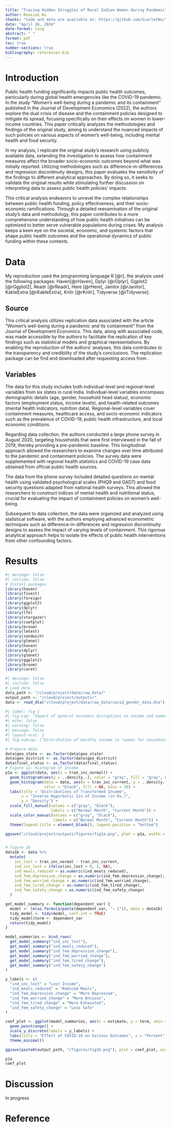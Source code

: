 ```yaml
---
title: "Tracing Hidden Struggles of Rural Indian Women during Pandemic"
author: Ruoxian Wu
thanks: "Code and data are available at: https://github.com/ScarletWu/Tracing_Hidden_Struggles_of_Rural_Indian_Women_during_Pandemic.git. Replication on Social Science Reproduction platform is available at: https://www.socialsciencereproduction.org/reproductions/1783/"
date: "April 16, 2024"
date-format: long
abstract: " "
format: pdf
toc: true
number-sections: true
bibliography: references.bib
---
```


# Introduction

Public health funding significantly impacts public health outcomes, particularly during global health emergencies like the COVID-19 pandemic. In the study "Women’s well-being during a pandemic and its containment" published in the Journal of Development Economics (2022), the authors explore the dual crisis of disease and the containment policies designed to mitigate its spread, focusing specifically on their effects on women in lower-income countries. This paper critically analyzes the methodologies and findings of the original study, aiming to understand the nuanced impacts of such policies on various aspects of women's well-being, including mental health and food security.

In my analysis, I replicate the original study’s research using publicly available data, extending the investigation to assess how containment measures affect the broader socio-economic outcomes beyond what was initially reported. Utilizing methodologies such as difference-in-differences and regression discontinuity designs, this paper evaluates the sensitivity of the findings to different analytical approaches. By doing so, it seeks to validate the original results while stimulating further discussion on interpreting data to assess public health policies' impacts.

This critical analysis endeavors to unravel the complex relationships between public health funding, policy effectiveness, and their socio-economic ramifications. Through a detailed reexamination of the original study’s data and methodology, this paper contributes to a more comprehensive understanding of how public health initiatives can be optimized to better serve vulnerable populations during crises. My analysis keeps a keen eye on the societal, economic, and systemic factors that shape public health outcomes and the operational dynamics of public funding within these contexts.

# Data

My reproduction used the programming language R [@r], the analysis used the following packages: Haven[@rHaven], Dplyr [@rDplyr], Ggplot2 [@rGgplot2], Readr [@rReadr], Here [@rHere], Janitor [@rJanitor], KableExtra [@rKableExtra], Knitr [@rKnitr], Tidyverse [@rTidyverse].

## Source

This critical analysis utilizes replication data associated with the article "Women’s well-being during a pandemic and its containment" from the Journal of Development Economics. This data, along with associated code, was made accessible by the authors to facilitate the replication of key findings such as statistical models and graphical representations. By enabling the reproduction of the authors' analyses, this data contributes to the transparency and credibility of the study's conclusions. The replication package can be find and downloaded after requesting access from .

## Variables

The data for this study includes both individual-level and regional-level variables from six states in rural India. Individual-level variables encompass demographic details (age, gender, household head status), economic factors (employment status, income levels), and health-related outcomes (mental health indicators, nutrition data). Regional-level variables cover containment measures, healthcare access, and socio-economic indicators such as the prevalence of COVID-19, public health infrastructure, and local economic conditions.

Regarding data collection, the authors conducted a large phone survey in August 2020, targeting households that were first interviewed in the fall of 2019, thereby providing a pre-pandemic baseline. This longitudinal approach allowed the researchers to examine changes over time attributed to the pandemic and containment policies. The survey data were supplemented with regional health statistics and COVID-19 case data obtained from official public health sources.

The data from the phone survey included detailed questions on mental health using validated psychological scales (PHQ9 and GAD7) and food security questions adapted from national health surveys. This allowed the researchers to construct indices of mental health and nutritional status, crucial for evaluating the impact of containment policies on women’s well-being.

Subsequent to data collection, the data were organized and analyzed using statistical software, with the authors employing advanced econometric techniques such as difference-in-differences and regression discontinuity designs to assess the impact of varying levels of containment. This rigorous analytical approach helps to isolate the effects of public health interventions from other confounding factors.

# Results

```r
#| message: false
#| include: false
# Install packages
library(haven)
library(fixest)
library(foreign)
library(ggplot2)
library(dplyr)
library(lfe)
library(stargazer)
library(coefplot)
library(broom)
library(lmtest)
library(sandwich)
library(glmnet)
library(haven)
library(dplyr)
library(glmnet)
library(ggplot2)
library(broom)  
library(caret)
```

```r
#| message: false
#| include: false
# Load data
data_path <- "/cloud/project/data/raw_data/"
output_path <- "/cloud/project/outputs/"
data <- read_dta("/cloud/project/data/raw_data/covid_gender_data.dta")
```

```r
#| label: fig-1
#| fig-cap: "Impact of general economic disruptions on income and women's welfare."
#| echo: false
#| warning: false
#| message: false
#| layout-ncol: 2
#| fig-subcap: ["Distribution of monthly income in rupees for household heads", "Share of households with lower income, fewer meals, and declining female well-being"]

# Prepare data
data$geo_state <- as.factor(data$geo_state)
data$geo_district <- as.factor(data$geo_district)
data$final_status <- as_factor(data$final_status)
# Figure 1a: Histogram of Income
p1a <- ggplot(data, aes(x = tran_inc_normal)) +
  geom_histogram(aes(y = ..density..), color = "gray", fill = "gray", bins = 30) +
  geom_histogram(data = data, aes(x = tran_inc_current, y = ..density..), 
                 color = "black", fill = NA, bins = 30) +
  labs(title = "Distributions of Transformed Income",
       x = "Inverse Hyperbolic Sin of Income (in Rs.)",
       y = "Density") +
  scale_fill_manual(values = c("gray", "black"),
                    labels = c("Normal Month", "Current Month")) +
  scale_color_manual(values = c("gray", "black"),
                     labels = c("Normal Month", "Current Month")) +
  theme(legend.title = element_blank(), legend.position = "bottom")

ggsave("/cloud/project/outputs/figures/fig1a.png", plot = p1a, width = 10, height = 8, dpi = 300)


# figure 1b
data1b <- data %>%
  mutate(
    inc_lost = tran_inc_normal - tran_inc_current,
    ind_inc_lost = ifelse(inc_lost > 0, 1, NA),
    ind_meals_reduced = as.numeric(ind_meals_reduced),
    ind_fem_depression_change = as.numeric(ind_fem_depression_change),
    ind_fem_worried_change = as.numeric(ind_fem_worried_change),
    ind_fem_tired_change = as.numeric(ind_fem_tired_change),
    ind_fem_safety_change = as.numeric(ind_fem_safety_change)
  )

get_model_summary <- function(dependent_var) {
  model <- lm(as.formula(paste(dependent_var, "~ 1")), data = data1b)
  tidy_model <- tidy(model, conf.int = TRUE)
  tidy_model$term <- dependent_var
  return(tidy_model)
}

model_summaries <- bind_rows(
  get_model_summary("ind_inc_lost"),
  get_model_summary("ind_meals_reduced"),
  get_model_summary("ind_fem_depression_change"),
  get_model_summary("ind_fem_worried_change"),
  get_model_summary("ind_fem_tired_change"),
  get_model_summary("ind_fem_safety_change")
)

y_labels <- c(
  "ind_inc_lost" = "Lost Income",
  "ind_meals_reduced" = "Reduced Meals",
  "ind_fem_depression_change" = "More Depressed",
  "ind_fem_worried_change" = "More Anxious",
  "ind_fem_tired_change" = "More Exhausted",
  "ind_fem_safety_change" = "Less Safe"
)

coef_plot <- ggplot(model_summaries, aes(x = estimate, y = term, xmin = conf.low, xmax = conf.high)) +
  geom_pointrange() +
  scale_y_discrete(labels = y_labels) +
  labs(title = "Effect of COVID-19 on Various Outcomes", x = "Percent", y = "") +
  theme_minimal()

ggsave(paste0(output_path, "/figures/fig1b.png"), plot = coef_plot, width = 10, height = 5, dpi = 300)

p1a
coef_plot
```

# Discussion

In progress

# Reference
